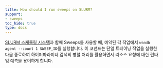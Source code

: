 ```yaml
---
title: How should I run sweeps on SLURM?
support:
- sweeps
toc_hide: true
type: docs
---
```


[SLURM 스케줄링 시스템](https://slurm.schedmd.com/documentation.html)과 함께 Sweeps를 사용할 때, 예약된 각 작업에서 `wandb agent --count 1 SWEEP_ID`를 실행합니다. 이 코맨드는 단일 트레이닝 작업을 실행한 다음 종료하여 하이퍼파라미터 검색의 병렬 처리를 활용하면서 리소스 요청에 대한 런타임 예측을 용이하게 합니다.
